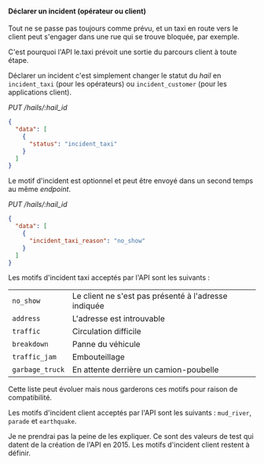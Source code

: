 #### Déclarer un incident (opérateur ou client)

Tout ne se passe pas toujours comme prévu, et un taxi en route vers le client peut s'engager dans une rue qui se trouve bloquée, par exemple.

C'est pourquoi l'API le.taxi prévoit une sortie du parcours client à toute étape.

Déclarer un incident c'est simplement changer le statut du *hail* en `incident_taxi` (pour les opérateurs) ou `incident_customer` (pour les applications client).

*PUT /hails/:hail_id*

```json
{
  "data": [
    {
      "status": "incident_taxi"
    }
  ]
}
```

Le motif d'incident est optionnel et peut être envoyé dans un second temps au même *endpoint*.

*PUT /hails/:hail_id*

```json
{
  "data": [
    {
      "incident_taxi_reason": "no_show"
    }
  ]
}
```

Les motifs d'incident taxi acceptés par l'API sont les suivants :

|                 |                                                      |
|-----------------|------------------------------------------------------|
| `no_show`       | Le client ne s'est pas présenté à l'adresse indiquée |
| `address`       | L'adresse est introuvable                            |
| `traffic`       | Circulation difficile                                |
| `breakdown`     | Panne du véhicule                                    |
| `traffic_jam`   | Embouteillage                                        |
| `garbage_truck` | En attente derrière un camion-poubelle               |

Cette liste peut évoluer mais nous garderons ces motifs pour raison de compatibilité.

Les motifs d'incident client acceptés par l'API sont les suivants : `mud_river`, `parade` et `earthquake`.

Je ne prendrai pas la peine de les expliquer. Ce sont des valeurs de test qui datent de la création de l'API en 2015.
Les motifs d'incident client restent à définir.
